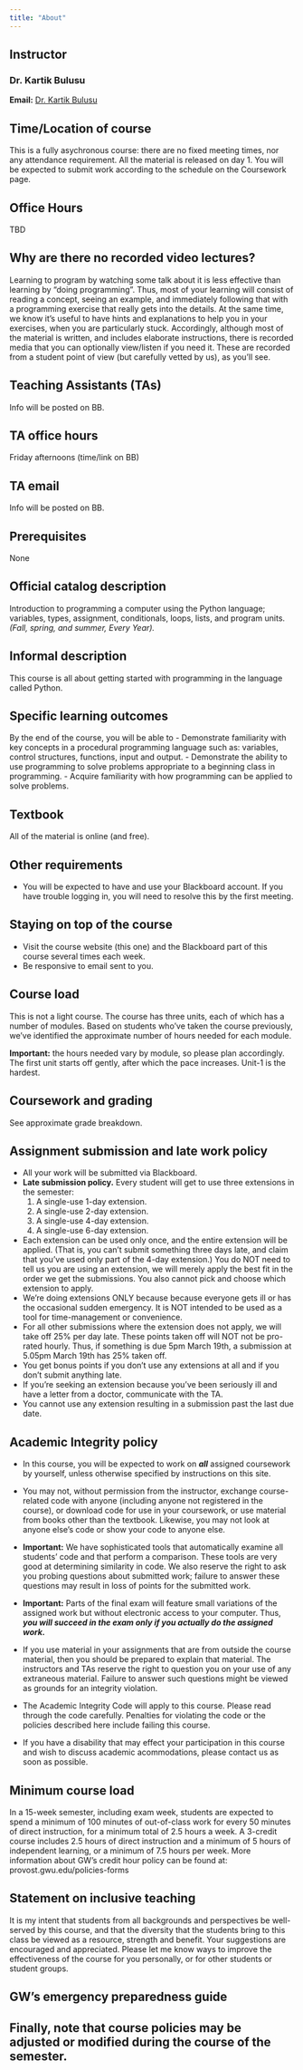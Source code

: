 ```yaml
---
title: "About"
---
```


## Instructor
### **Dr. Kartik Bulusu**

**Email:** <a href="mailto:bulusu@gwu.edu">Dr. Kartik Bulusu</a><br>

## Time/Location of course
This is a fully asychronous course: there are no fixed meeting times, nor any attendance requirement. All the material is released on day 1. You will be expected to submit work according to the schedule on the Coursework page.

## Office Hours
TBD

## Why are there no recorded video lectures?
Learning to program by watching some talk about it is less effective than learning by "doing programming". Thus, most of your learning will consist of reading a concept, seeing an example, and immediately following that with a programming exercise that really gets into the details. At the same time, we know it's useful to have hints and explanations to help you in your exercises, when you are particularly stuck. Accordingly, although most of the material is written, and includes elaborate instructions, there is recorded media that you can optionally view/listen if you need it. These are recorded from a student point of view (but carefully vetted by us), as you'll see.

## Teaching Assistants (TAs)
Info will be posted on BB.

## TA office hours
Friday afternoons (time/link on BB)

## TA email
Info will be posted on BB.

## Prerequisites
None

## Official catalog description
Introduction to programming a computer using the Python language; variables, types, assignment, conditionals, loops, lists, and program units. _(Fall, spring, and summer, Every Year)._

## Informal description
This course is all about getting started with programming in the language called Python.

## Specific learning outcomes
By the end of the course, you will be able to
- Demonstrate familiarity with key concepts in a procedural programming language such as: variables, control structures, functions, input and output.
- Demonstrate the ability to use programming to solve problems appropriate to a beginning class in programming.
- Acquire familiarity with how programming can be applied to solve problems.

## Textbook
All of the material is online (and free).

## Other requirements
- You will be expected to have and use your Blackboard account. If you have trouble logging in, you will need to resolve this by the first meeting.

## Staying on top of the course
- Visit the course website (this one) and the Blackboard part of this course several times each week.
- Be responsive to email sent to you.

## Course load
This is not a light course. The course has three units, each of which has a number of modules. Based on students who've taken the course previously, we've identified the approximate number of hours needed for each module. 

**Important:** the hours needed vary by module, so please plan accordingly. The first unit starts off gently, after which the pace increases. Unit-1 is the hardest.

## Coursework and grading
See approximate grade breakdown.

## Assignment submission and late work policy
- All your work will be submitted via Blackboard.
- **Late submission policy.** Every student will get to use three extensions in the semester:
    1. A single-use 1-day extension.
    2. A single-use 2-day extension.
    3. A single-use 4-day extension.
    4. A single-use 6-day extension.
- Each extension can be used only once, and the entire extension will be applied. (That is, you can't submit something three days late, and claim that you've used only part of the 4-day extension.) You do NOT need to tell us you are using an extension, we will merely apply the best fit in the order we get the submissions. You also cannot pick and choose which extension to apply.
- We're doing extensions ONLY because because everyone gets ill or has the occasional sudden emergency. It is NOT intended to be used as a tool for time-management or convenience.
- For all other submissions where the extension does not apply, we will take off 25% per day late. These points taken off will NOT not be pro-rated hourly. Thus, if something is due 5pm March 19th, a submission at 5.05pm March 19th has 25% taken off.
- You get bonus points if you don't use any extensions at all and if you don't submit anything late.
- If you're seeking an extension because you've been seriously ill and have a letter from a doctor, communicate with the TA.
- You cannot use any extension resulting in a submission past the last due date.

## Academic Integrity policy
- In this course, you will be expected to work on _**all**_ assigned coursework by yourself, unless otherwise specified by instructions on this site.
- You may not, without permission from the instructor, exchange course-related code with anyone (including anyone not registered in the course), or download code for use in your coursework, or use material from books other than the textbook. Likewise, you may not look at anyone else's code or show your code to anyone else.
- **Important:** We have sophisticated tools that automatically examine all students' code and that perform a comparison. These tools are very good at determining similarity in code. We also reserve the right to ask you probing questions about submitted work; failure to answer these questions may result in loss of points for the submitted work.
- **Important:** Parts of the final exam will feature small variations of the assigned work but without electronic access to your computer. Thus, _**you will succeed in the exam only if you actually do the assigned work.**_
- If you use material in your assignments that are from outside the course material, then you should be prepared to explain that material. The instructors and TAs reserve the right to question you on your use of any extraneous material. Failure to answer such questions might be viewed as grounds for an integrity violation.
- The Academic Integrity Code will apply to this course. Please read through the code carefully. Penalties for violating the code or the policies described here include failing this course.

- If you have a disability that may effect your participation in this course and wish to discuss academic acommodations, please contact us as soon as possible.

## Minimum course load
In a 15-week semester, including exam week, students are expected to spend a minimum of 100 minutes of out-of-class work for every 50 minutes of direct instruction, for a minimum total of 2.5 hours a week. A 3-credit course includes 2.5 hours of direct instruction and a minimum of 5 hours of independent learning, or a minimum of 7.5 hours per week. More information about GW’s credit hour policy can be found at: provost.gwu.edu/policies-forms

## Statement on inclusive teaching
It is my intent that students from all backgrounds and perspectives be well-served by this course, and that the diversity that the students bring to this class be viewed as a resource, strength and benefit. Your suggestions are encouraged and appreciated. Please let me know ways to improve the effectiveness of the course for you personally, or for other students or student groups.

## GW's emergency preparedness guide

## Finally, note that course policies may be adjusted or modified during the course of the semester.